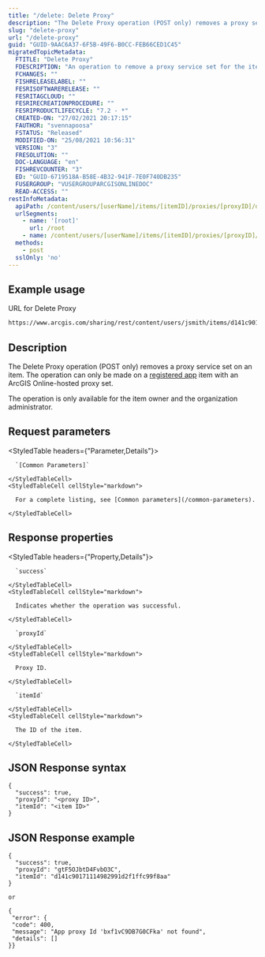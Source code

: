 ```yaml
---
title: "/delete: Delete Proxy"
description: "The Delete Proxy operation (POST only) removes a proxy service set on an item."
slug: "delete-proxy"
url: "/delete-proxy"
guid: "GUID-9AAC6A37-6F5B-49F6-B0CC-FEB66CED1C45"
migratedTopicMetadata:
  FTITLE: "Delete Proxy"
  FDESCRIPTION: "An operation to remove a proxy service set for the item."
  FCHANGES: ""
  FISHRELEASELABEL: ""
  FESRISOFTWARERELEASE: ""
  FESRITAGCLOUD: ""
  FESRIRECREATIONPROCEDURE: ""
  FESRIPRODUCTLIFECYCLE: "7.2 - *"
  CREATED-ON: "27/02/2021 20:17:15"
  FAUTHOR: "svennapoosa"
  FSTATUS: "Released"
  MODIFIED-ON: "25/08/2021 10:56:31"
  VERSION: "3"
  FRESOLUTION: ""
  DOC-LANGUAGE: "en"
  FISHREVCOUNTER: "3"
  ED: "GUID-6719518A-B58E-4B32-941F-7E0F740DB235"
  FUSERGROUP: "VUSERGROUPARCGISONLINEDOC"
  READ-ACCESS: ""
restInfoMetadata:
  apiPath: /content/users/[userName]/items/[itemID]/proxies/[proxyID]/delete
  urlSegments:
    - name: '[root]'
      url: /root
    - name: /content/users/[userName]/items/[itemID]/proxies/[proxyID]/delete
  methods:
    - post
  sslOnly: 'no'
---
```


## Example usage

URL for Delete Proxy

```markdown
https://www.arcgis.com/sharing/rest/content/users/jsmith/items/d141c90171114982991d2f1ffc99f8aa/proxies/gtF5OJbtD4FvbO3C/delete
``` 

## Description

The Delete Proxy operation (POST only) removes a proxy service set on an item. The operation can only be made on a [registered app](/registered-app) item with an ArcGIS Online-hosted proxy set.

The operation is only available for the item owner and the organization administrator.

## Request parameters 

<StyledTable headers={"Parameter,Details"}>
  <StyledTableRow>
    <StyledTableCell cellStyle="markdown">

      `[Common Parameters]` 

    </StyledTableCell>
    <StyledTableCell cellStyle="markdown">

      For a complete listing, see [Common parameters](/common-parameters).

    </StyledTableCell>
  </StyledTableRow>
</StyledTable>

## Response properties

<StyledTable headers={"Property,Details"}>
  <StyledTableRow>
    <StyledTableCell cellStyle="markdown">

      `success` 

    </StyledTableCell>
    <StyledTableCell cellStyle="markdown">

      Indicates whether the operation was successful.

    </StyledTableCell>
  </StyledTableRow>
  <StyledTableRow>
    <StyledTableCell cellStyle="markdown">

      `proxyId` 

    </StyledTableCell>
    <StyledTableCell cellStyle="markdown">

      Proxy ID.

    </StyledTableCell>
  </StyledTableRow>
  <StyledTableRow>
    <StyledTableCell cellStyle="markdown">

      `itemId` 

    </StyledTableCell>
    <StyledTableCell cellStyle="markdown">

      The ID of the item.

    </StyledTableCell>
  </StyledTableRow>
</StyledTable>

## JSON Response syntax

```other
{
  "success": true,
  "proxyId": "<proxy ID>",
  "itemId": "<item ID>"
}
```

## JSON Response example

```other
{
  "success": true,
  "proxyId": "gtF5OJbtD4FvbO3C",
  "itemId": "d141c90171114982991d2f1ffc99f8aa"
}

or

{
 "error": {
 "code": 400,
 "message": "App proxy Id 'bxf1vC9DB7G0CFka' not found",
 "details": []
}}
```

 

